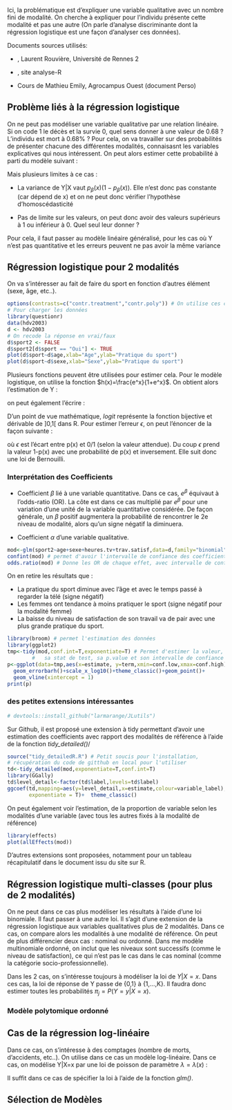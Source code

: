 
Ici, la problématique est d'expliquer une variable qualitative avec un nombre fini de modalité. On cherche à expliquer pour l'individu présente cette modalité et pas une autre (On parle d'analyse discriminante dont la régression logistique est une façon d'analyser ces données). 

Documents sources utilisés:

- \href{https://perso.univ-rennes2.fr/system/files/users/rouviere_l/poly_logistique_web.pdf}{\textcolor{blue}{Régression logistique avec R}}, Laurent Rouvière, Université de Rennes 2

- \href{http://larmarange.github.io/analyse-R/regression-logistique.html}{\textcolor{blue}{Régression logistique binaire, multinomiale et ordinale}}, site analyse-R

- Cours de Mathieu Emily, Agrocampus Ouest (document Perso)


## Problème liés à la régression logistique

On ne peut pas modéliser une variable qualitative par une relation linéaire. Si on code 1 le décès et la survie 0, quel sens donner à une valeur de 0.68 ? L'individu est mort à 0.68% ?  Pour cela, on va travailler sur des probabilités de présenter chacune des différentes modalités, connaisasnt les variables explicatives qui nous intéressent. On peut alors estimer cette probabilité à parti du modèle suivant :

\begin{center}
  $p_\beta (x)=\beta_0+\sum_i\beta_ix_i+\epsilon$
\end{center}

Mais plusieurs limites à ce cas :

- La variance de Y|X vaut $p_\beta (x)(1-p_\beta (x))$. Elle n'est donc pas constante (car dépend de x) et on ne peut donc vérifier l'hypothèse d'homoscédasticité

- Pas de limite sur les valeurs, on peut donc avoir des valeurs supérieurs à 1 ou inférieur à 0. Quel seul leur donner ?

Pour cela, il faut passer au modèle linéaire généralisé, pour les cas où Y n'est pas quantitative et les erreurs peuvent ne pas avoir la même variance


## Régression logistique pour 2 modalités

On va s'intéresser au fait de faire du sport en fonction d'autres élément (sexe, âge, etc..).

```r
options(contrasts=c("contr.treatment","contr.poly")) # On utilise ces contrastes pour garder du sens aux odds-ratio. Car l'intercept moyen donne la probabilité moyenne d'un niveau, ce qui présente en soi peu d'intérêt d'un point de vu statistique
# Pour charger les données
library(questionr)
data(hdv2003)
d <- hdv2003
# On recode la réponse en vrai/faux
d$sport2 <- FALSE
d$sport2[d$sport == "Oui"] <- TRUE
plot(d$sport~d$age,xlab="Age",ylab="Pratique du sport")
plot(d$sport~d$sexe,xlab="Sexe",ylab="Pratique du sport")
```


Plusieurs fonctions peuvent être utilisées pour estimer cela. Pour le modèle logistique, on utilise la fonction $h(x)=\frac{e^x}{1+e^x}$. On obtient alors l'estimation de Y :

\begin{center}
  $E[Y|X=x]=p(x)=\frac{e^{\beta_0+\beta_1x}}{1+^{\beta_0+\beta_1x}}$
\end{center}

on peut également l'écrire :

\begin{center}
  $logit p(x)=log(\frac{p(x)}{1+p(x)})=\beta_0+\beta_1x$
\end{center}

D'un point de vue mathématique, *logit* représente la fonction bijective et dérivable de ]0,1[ dans R. Pour estimer l'erreur $\epsilon$, on peut l'énoncer de la façon suivante :

\begin{center}
  $Y=p(x)+\epsilon$
\end{center}

où $\epsilon$ est l'écart entre p(x) et 0/1 (selon la valeur attendue). Du coup $\epsilon$ prend la valeur 1-p(x) avec une probabilité de p(x) et inversement. Elle suit donc une loi de Bernouilli. 

### Interprétation des Coefficients

- Coefficient $\beta$ lié à une variable quantitative. Dans ce cas, $e^\beta$ équivaut à l'odds-ratio (OR). La côte est dans ce cas multiplié par $e^\beta$ pour une variation d'une unité de la variable quantitative considérée. De façon générale, un $\beta$ positif augmentera la probabilité de rencontrer le 2e niveau de modalité, alors qu'un signe négatif la diminuera.

- Coefficient $\alpha$ d'une variable qualitative. 



```r
mod<-glm(sport2~age+sexe+heures.tv+trav.satisf,data=d,family="binomial")
confint(mod) # permet d'avoir l'intervalle de confiance des coefficients linéaires
odds.ratio(mod) # Donne les OR de chaque effet, avec intervalle de confiance et si c'est significatif
```

On en retire les résultats que :

- La pratique du sport diminue avec l'âge et avec le temps passé à regarder la télé (signe négatif)
- Les femmes ont tendance à moins pratiquer le sport (signe négatif pour la modalité femme)
- La baisse du niveau de satisfaction de son travail va de pair avec une plus grande pratique du sport.  



```r
library(broom) # permet l'estimation des données
library(ggplot2)
tmp<-tidy(mod,conf.int=T,exponentiate=T) # Permet d'estimer la valeur, son sd,
        #   sa stat de test, sa p.value et son intervalle de confiance
p<-ggplot(data=tmp,aes(x=estimate, y=term,xmin=conf.low,xmax=conf.high))+
  geom_errorbarh()+scale_x_log10()+theme_classic()+geom_point()+
  geom_vline(xintercept = 1)
print(p)
```


### des petites extensions intéressantes

```r
# devtools::install_github("larmarange/JLutils")
```

Sur Github, il est proposé une extension à tidy permettant d'avoir une estimation des coefficients avec rapport des modalités de référence à l'aide de la fonction *tidy_detailed()*/ 


```r
source("tidy_detailedR.R") # Petit soucis pour l'installation, 
# récupération du code de gitthub en local pour l'utiliser
td<-tidy_detailed(mod,exponentiate=T,conf.int=T)
library(GGally)
td$level_detail<-factor(td$label,levels=td$label)
ggcoef(td,mapping=aes(y=level_detail,x=estimate,colour=variable_label),
       exponentiate = T)+  theme_classic()
```


On peut également voir l'estimation, de la proportion de variable selon les modalités d'une variable (avec tous les autres fixés à la modalité de référence)

```r
library(effects)
plot(allEffects(mod))
```




D'autres extensions sont proposées, notamment pour un tableau récapitulatif dans le document issu du site sur R. 

## Régression logistique multi-classes (pour plus de 2 modalités)

On ne peut dans ce cas plus modéliser les résultats à l'aide d'une loi binomiale. Il faut passer à une autre loi. Il s'agit d'une extension de la régression logistique aux variables qualitatives plus de 2 modalités. Dans ce cas, on compare alors les modalités à une modalité de référence. On peut de plus différencier deux cas : nominal ou ordonné. Dans me modèle multinomiale ordonné, on inclut que les niveaux sont successifs (comme le niveau de satisfaction), ce qui n'est pas le cas dans le cas nominal (comme la catégorie socio-professionnelle).

Dans les 2 cas, on s'intéresse toujours à modéliser la loi de $Y|X=x$. Dans ces cas, la loi de réponse de Y passe de {0,1} à {1,...,K}. Il faudra donc estimer toutes les probabilités $\pi_j=P(Y=y|X=x)$. 





### Modèle polytomique ordonné





## Cas de la régression log-linéaire

Dans ce cas, on s'intéresse à des comptages (nombre de morts, d'accidents, etc..). On utilise dans ce cas un modèle log-linéaire.  Dans ce cas, on modélise Y|X=x par une loi de poisson de paramètre $\lambda=\lambda(x)$ :

\begin{center}
  $log(E[Y|X=x]=x'\beta)$
\end{center}

Il suffit dans ce cas de spécifier la loi à l'aide de la fonction *glm()*.

## Sélection de Modèles